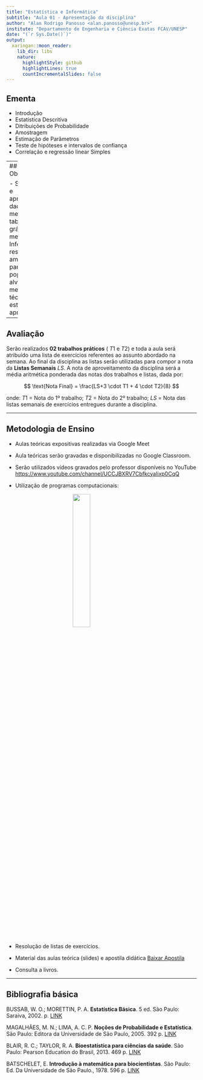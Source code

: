 ```yaml
---
title: "Estatística e Informática"
subtitle: "Aula 01 - Apresentação da disciplina"
author: "Alan Rodrigo Panosso <alan.panosso@unesp.br>"
institute: "Departamento de Engenharia e Ciência Exatas FCAV/UNESP"
date: "(`r Sys.Date()`)"
output:
  xaringan::moon_reader:
    lib_dir: libs
    nature:
      highlightStyle: github
      highlightLines: true
      countIncrementalSlides: false
---
```


## Ementa

- Introdução
- Estatística Descritiva
- Ditribuições de Probabilidade
- Amostragem
- Estimação de Parâmetros
- Teste de hipóteses e intervalos de confiança
- Correlação e regressão linear Simples

---
## Objetivos

- Sumariar  e  apresentar  dados  por meio de  tabelas,  gráficos  e  medidas.  
- Inferir  resultados  amostrais para as populações alvo por meio de  técnicas estatísticas apropriadas.

---

## Avaliação 

Serão  realizados **02  trabalhos práticos** ( $T1$ e $T2$) e toda a aula será atribuído uma lista de exercícios referentes ao assunto abordado na semana. Ao final da disciplina as listas serão utilizadas para compor a nota da **Listas Semanais** $LS$. A  nota  de  aproveitamento da disciplina será  a  média  aritmética  ponderada  das notas dos trabalhos e listas, dada por:

$$
\text{Nota Final} = \frac{LS+3 \cdot T1 + 4 \cdot T2}{8}
$$

onde: $T1$ = Nota do 1º trabalho; $T2$ = Nota do 2º trabalho; $LS$ = Nota das listas semanais de exercícios entregues durante a disciplina.


---

## Metodologia de Ensino

- Aulas teóricas expositivas realizadas via Google Meet

- Aula teóricas serão gravadas e disponibilizadas no Google Classroom.

- Serão utilizados vídeos gravados pelo professor disponíveis no YouTube <https://www.youtube.com/channel/UCCJBXRV7CbfkcyaIixp0CqQ>

- Utilização de programas computacionais:


<img src="https://arpanosso.github.io/estatinfo/slides/img/excel_R_logo.png" style=" display: block; margin-left: auto; margin-right: auto;width: 30%"></img>


- Resolução de listas de exercícios.  

- Material das aulas teórica (slides) e apostila didática [Baixar Apostila](https://www.fcav.unesp.br/Home/departamentos/cienciasexatas/alanrodrigopanosso/apostila_bioestatistica_2019.pdf)

- Consulta a livros.

---

## Bibliografia básica

BUSSAB, W. O.; MORETTIN, P. A. **Estatística Básica**. 5 ed.  São Paulo: Saraiva, 2002.  p. [LINK](https://www.amazon.com.br/Estat%C3%ADstica-B%C3%A1sica-Wilton-Bussab/dp/8547220224/ref=asc_df_8547220224/?tag=googleshopp00-20&linkCode=df0&hvadid=379748610448&hvpos=&hvnetw=g&hvrand=13078554075477532168&hvpone=&hvptwo=&hvqmt=&hvdev=c&hvdvcmdl=&hvlocint=&hvlocphy=1031739&hvtargid=pla-811770768458&psc=1)

MAGALHÃES, M. N.; LIMA, A. C. P. **Noções de Probabilidade e Estatística**.  São Paulo: Editora da Universidade de São Paulo, 2005. 392 p. [LINK](https://www.amazon.com.br/No%C3%A7%C3%B5es-Probabilidade-Estat%C3%ADstica-Nascimento-Magalh%C3%A3es/dp/8531406773/ref=asc_df_8531406773/?tag=googleshopp00-20&linkCode=df0&hvadid=379712528301&hvpos=&hvnetw=g&hvrand=3043005081199790255&hvpone=&hvptwo=&hvqmt=&hvdev=c&hvdvcmdl=&hvlocint=&hvlocphy=1031739&hvtargid=pla-422923055890&psc=1)

BLAIR, R. C.; TAYLOR, R. A. **Bioestatística para ciências da saúde**.  São Paulo: Pearson Education do Brasil, 2013. 469 p. [LINK](https://www.submarino.com.br/produto/1368960931/livro-bioestatistica-para-ciencias-da-saude?WT.srch=1&acc=d47a04c6f99456bc289220d5d0ff208d&epar=bp_pl_00_go_g35177&gclid=Cj0KCQjw1PSDBhDbARIsAPeTqretIWgohh4CuyLOwGdNd-W56zb9kfuDNz9YaVg3KmFtZXGWyZuk1REaAhW-EALw_wcB&i=561e53416ed24cafb5322074&o=5ec29a42f8e95eac3dc7d8f4&opn=XMLGOOGLE&sellerid=03)

BATSCHELET, E. **Introdução à matemática para biocientistas**.  São Paulo: Ed. Da Universidade de São Paulo., 1978. 596 p. [LINK](https://www.amazon.com.br/Introdu%C3%A7%C3%A3o-%C3%A0-Matem%C3%A1tica-Para-Biocientistas/dp/8571930295/ref=asc_df_8571930295/?tag=googleshopp00-20&linkCode=df0&hvadid=379751745514&hvpos=&hvnetw=g&hvrand=15178690494420387835&hvpone=&hvptwo=&hvqmt=&hvdev=c&hvdvcmdl=&hvlocint=&hvlocphy=1031739&hvtargid=pla-836184941200&psc=1)
